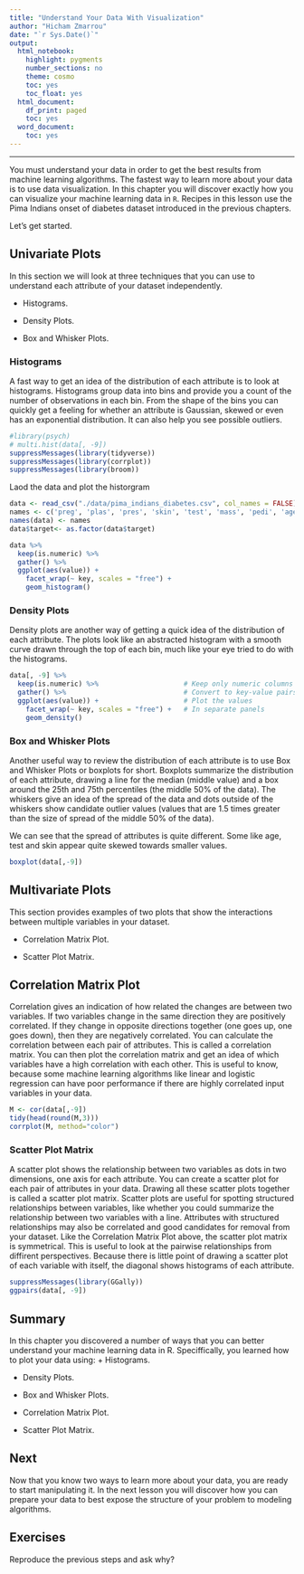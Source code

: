 ```yaml
---
title: "Understand Your Data With Visualization"
author: "Hicham Zmarrou"
date: "`r Sys.Date()`"
output:
  html_notebook:
    highlight: pygments
    number_sections: no
    theme: cosmo
    toc: yes
    toc_float: yes
  html_document:
    df_print: paged
    toc: yes
  word_document:
    toc: yes
---
```

___________________________________________________________________________________________________________




You must understand your data in order to get the best results from machine learning algorithms. The fastest way to learn more about your data is to use data visualization. In this chapter you will discover exactly how you can visualize your machine learning data in `R`. Recipes in this lesson use the Pima Indians onset of diabetes dataset introduced in the previous chapters.

Let's get started.

## Univariate Plots

In this section we will look at three techniques that you can use to understand each attribute of
your dataset independently.

+  Histograms.

+ Density Plots.

+ Box and Whisker Plots.

### Histograms

A fast way to get an idea of the distribution of each attribute is to look at histograms. Histograms
group data into bins and provide you a count of the number of observations in each bin. From
the shape of the bins you can quickly get a feeling for whether an attribute is Gaussian, skewed
or even has an exponential distribution. It can also help you see possible outliers.

```r
#library(psych)
# multi.hist(data[, -9])
suppressMessages(library(tidyverse))
suppressMessages(library(corrplot))
suppressMessages(library(broom))
```

Laod the data and plot the historgram

```r
data <- read_csv("./data/pima_indians_diabetes.csv", col_names = FALSE)
names <- c('preg', 'plas', 'pres', 'skin', 'test', 'mass', 'pedi', 'age', 'target')
names(data) <- names
data$target<- as.factor(data$target)

data %>%
  keep(is.numeric) %>% 
  gather() %>% 
  ggplot(aes(value)) +
    facet_wrap(~ key, scales = "free") +
    geom_histogram()

```


### Density Plots
Density plots are another way of getting a quick idea of the distribution of each attribute. The
plots look like an abstracted histogram with a smooth curve drawn through the top of each bin,
much like your eye tried to do with the histograms.

```r

data[, -9] %>%
  keep(is.numeric) %>%                     # Keep only numeric columns
  gather() %>%                             # Convert to key-value pairs
  ggplot(aes(value)) +                     # Plot the values
    facet_wrap(~ key, scales = "free") +   # In separate panels
    geom_density()   
```

### Box and Whisker Plots

Another useful way to review the distribution of each attribute is to use Box and Whisker Plots or boxplots for short. Boxplots summarize the distribution of each attribute, drawing a line for the median (middle value) and a box around the 25th and 75th percentiles (the middle 50% of the data). The whiskers give an idea of the spread of the data and dots outside of the whiskers
show candidate outlier values (values that are 1.5 times greater than the size of spread of the middle 50% of the data).

We can see that the spread of attributes is quite different. Some like age, test and skin appear quite skewed towards smaller values.

```r
boxplot(data[,-9])
```




## Multivariate Plots

This section provides examples of two plots that show the interactions between multiple variables
in your dataset.

+ Correlation Matrix Plot.

+ Scatter Plot Matrix.

## Correlation Matrix Plot

Correlation gives an indication of how related the changes are between two variables. If two variables change in the same direction they are positively correlated. If they change in opposite directions together (one goes up, one goes down), then they are negatively correlated. You can calculate the correlation between each pair of attributes. This is called a correlation matrix. You can then plot the correlation matrix and get an idea of which variables have a high correlation with each other. This is useful to know, because some machine learning algorithms like linear and logistic regression can have poor performance if there are highly correlated input variables in your data. 

```r
M <- cor(data[,-9])
tidy(head(round(M,3)))
corrplot(M, method="color")
```

### Scatter Plot Matrix

A scatter plot shows the relationship between two variables as dots in two dimensions, one
axis for each attribute. You can create a scatter plot for each pair of attributes in your data.
Drawing all these scatter plots together is called a scatter plot matrix. Scatter plots are useful
for spotting structured relationships between variables, like whether you could summarize the
relationship between two variables with a line. Attributes with structured relationships may
also be correlated and good candidates for removal from your dataset.
Like the Correlation Matrix Plot above, the scatter plot matrix is symmetrical. This is
useful to look at the pairwise relationships from diffirent perspectives. Because there is little
point of drawing a scatter plot of each variable with itself, the diagonal shows histograms of
each attribute.

```r
suppressMessages(library(GGally))
ggpairs(data[, -9])
```

## Summary

In this chapter you discovered a number of ways that you can better understand your machine
learning data in R. Speciffically, you learned how to plot your data using:
+  Histograms.

+  Density Plots.

+  Box and Whisker Plots.

+  Correlation Matrix Plot.

+  Scatter Plot Matrix.


## Next


Now that you know two ways to learn more about your data, you are ready to start manipulating
it. In the next lesson you will discover how you can prepare your data to best expose the structure of your problem to modeling algorithms.

## Exercises 

Reproduce the previous steps and ask why?  
